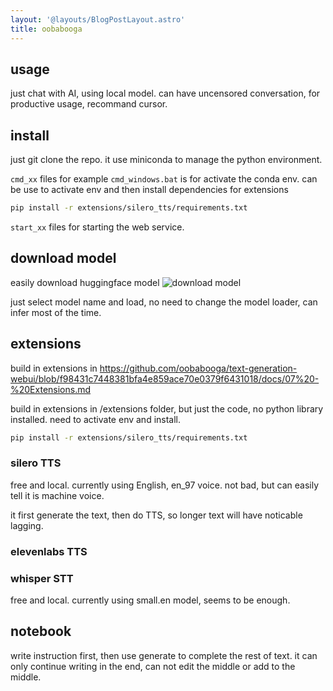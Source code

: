```yaml
---
layout: '@layouts/BlogPostLayout.astro'
title: oobabooga
---
```



## usage
just chat with AI, using local model. 
can have uncensored conversation, for productive usage, recommand cursor. 

## install
just git clone the repo.
it use miniconda to manage the python environment.

`cmd_xx` files for example `cmd_windows.bat` is for activate the conda env.
can be use to activate env and then install dependencies for extensions
```bash
pip install -r extensions/silero_tts/requirements.txt
```

`start_xx` files for starting the web service.

## download model

easily download huggingface model
<Image src={image1} alt="download model" />

just select model name and load, no need to change the model loader, can infer most of the time.

## extensions
build in extensions in 
https://github.com/oobabooga/text-generation-webui/blob/f98431c7448381bfa4e859ace70e0379f6431018/docs/07%20-%20Extensions.md

build in extensions in /extensions folder, but just the code, no python library installed. need to activate env and install.
```bash
pip install -r extensions/silero_tts/requirements.txt
```

### silero TTS
free and local.
currently using English, en_97 voice. not bad, but can easily tell it is machine voice.

it first generate the text, then do TTS, so longer text will have noticable lagging.

### elevenlabs TTS

### whisper STT
free and local.
currently using small.en model, seems to be enough.

## notebook 
write instruction first, then use generate to complete the rest of text.
it can only continue writing in the end, can not edit the middle or add to the middle.